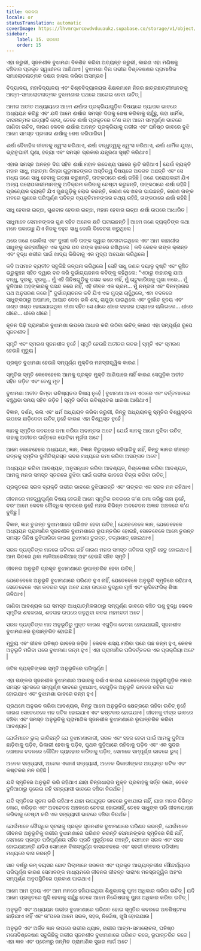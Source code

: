 ```yaml
---
title: ସରଳତା
locale: or
statusTranslation: automatic
coverImage: https://lhvmrqwrcowdvduuaukz.supabase.co/storage/v1/object/public/strapi-uploads/small_cover-educacion-fundamental.webp-2d51a7828a2b1309555be27f7e2a61a0.webp
sidebar:
    label: 15. ସରଳତା
    order: 15
---
```

ଏହା ଜରୁରୀ, ସୃଜନଶୀଳ ବୁଝାମଣା ବିକଶିତ କରିବା ଅତ୍ୟନ୍ତ ଜରୁରୀ, କାରଣ ଏହା ମଣିଷକୁ ବଞ୍ଚିବାର ପ୍ରକୃତ ସ୍ୱାଧୀନତା ଆଣିଥାଏ | ବୁଝାମଣା ବିନା ଗଭୀର ବିଶ୍ଳେଷଣର ପ୍ରାମାଣିକ ସମାଲୋଚନାତ୍ମକ ଦକ୍ଷତା ହାସଲ କରିବା ଅସମ୍ଭବ |

ବିଦ୍ୟାଳୟ, ମହାବିଦ୍ୟାଳୟ ଏବଂ ବିଶ୍ଵବିଦ୍ୟାଳୟର ଶିକ୍ଷକମାନେ ନିଜର ଛାତ୍ରଛାତ୍ରୀମାନଙ୍କୁ ଆତ୍ମ-ସମାଲୋଚନାତ୍ମକ ବୁଝାମଣାର ପଥରେ ଆଗେଇ ନେବା ଉଚିତ୍ |

ଆମର ଅତୀତ ଅଧ୍ୟାୟରେ ଆମେ ଈର୍ଷାର ପ୍ରକ୍ରିୟାଗୁଡ଼ିକ ବିଷୟରେ ବ୍ୟାପକ ଭାବରେ ଅଧ୍ୟୟନ କରିଛୁ ଏବଂ ଯଦି ଆମେ ଈର୍ଷାର ସମସ୍ତ ଦିଗକୁ ଶେଷ କରିବାକୁ ଚାହୁଁଛୁ, ତାହା ଧାର୍ମିକ, ବାସନାତ୍ମକ ଇତ୍ୟାଦି ହେଉ, ତେବେ ଈର୍ଷା ପ୍ରକୃତରେ କ’ଣ ତାହା ଆମେ ସମ୍ପୂର୍ଣ୍ଣ ଭାବରେ ଜାଣିବା ଉଚିତ୍, କାରଣ କେବଳ ଈର୍ଷାର ଅନନ୍ତ ପ୍ରକ୍ରିୟାକୁ ଗଭୀର ଏବଂ ଘନିଷ୍ଠ ଭାବରେ ବୁଝି ଆମେ ସମସ୍ତ ପ୍ରକାର ଈର୍ଷାକୁ ଶେଷ କରିପାରିବା |

ଈର୍ଷା ବୈବାହିକ ଜୀବନକୁ ଧ୍ୱଂସ କରିଥାଏ, ଈର୍ଷା ବନ୍ଧୁତ୍ୱକୁ ଧ୍ୱଂସ କରିଥାଏ, ଈର୍ଷା ଧାର୍ମିକ ଯୁଦ୍ଧ, ଭ୍ରାତୃଘାତୀ ଘୃଣା, ହତ୍ୟା ଏବଂ ସମସ୍ତ ପ୍ରକାର ଯନ୍ତ୍ରଣା ସୃଷ୍ଟି କରିଥାଏ |

ଏହାର ସମସ୍ତ ଅନନ୍ତ ଦିଗ ସହିତ ଈର୍ଷା ମହାନ ଉଦ୍ଦେଶ୍ୟ ପଛରେ ଲୁଚି ରହିଥାଏ | ଯେଉଁ ବ୍ୟକ୍ତି ମହାନ ସାଧୁ, ମହାତ୍ମା କିମ୍ବା ଗୁରୁମାନଙ୍କର ଅସ୍ତିତ୍ୱ ବିଷୟରେ ଅବଗତ ଅଛନ୍ତି ଏବଂ ସେ ମଧ୍ୟ ଜଣେ ସାଧୁ ହେବାକୁ ଇଚ୍ଛା କରୁଛନ୍ତି, ତାଙ୍କଠାରେ ଈର୍ଷା ରହିଛି | ଜଣେ ପରୋପକାରୀ ଯିଏ ଅନ୍ୟ ପରୋପକାରୀମାନଙ୍କୁ ଅତିକ୍ରମ କରିବାକୁ ଚେଷ୍ଟା କରୁଛନ୍ତି, ତାଙ୍କଠାରେ ଈର୍ଷା ରହିଛି | ପ୍ରତ୍ୟେକ ବ୍ୟକ୍ତି ଯିଏ ଗୁଣଗୁଡ଼ିକୁ ଲୋଭ କରନ୍ତି, କାରଣ ସେ ଖବର ପାଇଛନ୍ତି, କାରଣ ତାଙ୍କ ମନରେ ଗୁଣରେ ପରିପୂର୍ଣ୍ଣ ପବିତ୍ର ବ୍ୟକ୍ତିମାନଙ୍କର ତଥ୍ୟ ରହିଛି, ତାଙ୍କଠାରେ ଈର୍ଷା ରହିଛି |

ସାଧୁ ହେବାର ଇଚ୍ଛା, ଗୁଣବାନ ହେବାର ଇଚ୍ଛା, ମହାନ ହେବାର ଇଚ୍ଛା ଈର୍ଷା ଉପରେ ଆଧାରିତ |

ସାଧୁମାନେ ସେମାନଙ୍କର ଗୁଣ ସହିତ ଅନେକ କ୍ଷତି ଘଟାଇଛନ୍ତି | ଆମେ ଜଣେ ବ୍ୟକ୍ତିଙ୍କ କଥା ମନେ ପକାଉଛୁ ଯିଏ ନିଜକୁ ବହୁତ ସାଧୁ ବୋଲି ବିବେଚନା କରୁଥିଲେ |

ଥରେ ଜଣେ ଭୋକିଲା ଏବଂ ଦୁଃଖୀ କବି ତାଙ୍କ ଦ୍ୱାର ଖଟଖଟାଇଥିଲେ ଏବଂ ଆମ କାହାଣୀର ସାଧୁଙ୍କୁ ଉତ୍ସର୍ଗୀକୃତ ଏକ ସୁନ୍ଦର ପଦ ତାଙ୍କ ହାତରେ ରଖିଥିଲେ | କବି କେବଳ ତାଙ୍କ କ୍ଳାନ୍ତ ଏବଂ ବୃଦ୍ଧ ଶରୀର ପାଇଁ ଖାଦ୍ୟ କିଣିବାକୁ ଏକ ମୁଦ୍ରା ଅପେକ୍ଷା କରିଥିଲେ |

କବି ଅପମାନ ବ୍ୟତୀତ ସବୁକିଛି କଳ୍ପନା କରିଥିଲେ | ସେହି ସାଧୁ ଜଣକ ଦୟାଳୁ ଦୃଷ୍ଟି ଏବଂ କୁଞ୍ଚିତ ଭ୍ରୁକୁଞ୍ଚନ ସହିତ ଦ୍ୱାର ବନ୍ଦ କରି ଦୁର୍ଭାଗ୍ୟଜନକ କବିଙ୍କୁ କହିଥିଲେ: "ଏଠାରୁ ବାହାରକୁ ଯାଅ ବନ୍ଧୁ, ଦୂରକୁ, ଦୂରକୁ... ମୁଁ ଏହି ଜିନିଷଗୁଡ଼ିକୁ ପସନ୍ଦ କରେ ନାହିଁ, ମୁଁ ଚାଟୁକାରିତାକୁ ଘୃଣା କରେ... ମୁଁ ଦୁନିଆର ଅହଙ୍କାରକୁ ପସନ୍ଦ କରେ ନାହିଁ, ଏହି ଜୀବନ ଏକ ଭ୍ରମ... ମୁଁ ନମ୍ରତା ଏବଂ ବିନମ୍ରତାର ପଥ ଅନୁସରଣ କରେ |" ଦୁର୍ଭାଗ୍ୟଜନକ କବି ଯିଏ ଏକ ମୁଦ୍ରା ଚାହୁଁଥିଲେ, ଏହା ବଦଳରେ ସାଧୁଙ୍କଠାରୁ ଅପମାନ, ଆଘାତ ଦେବା ଭଳି ଶବ୍ଦ, ଚାପୁଡ଼ା ପାଇଥିଲେ ଏବଂ ଦୁଃଖିତ ହୃଦୟ ଏବଂ ଖଣ୍ଡ ଖଣ୍ଡ ହୋଇଯାଇଥିବା ବୀଣା ସହିତ ସେ ଧୀରେ ଧୀରେ ସହରର ରାସ୍ତାରେ ଚାଲିଗଲେ... ଧୀରେ ଧୀରେ... ଧୀରେ ଧୀରେ |

ନୂତନ ପିଢ଼ି ପ୍ରାମାଣିକ ବୁଝାମଣା ଉପରେ ଆଧାର କରି ଉଠିବା ଉଚିତ୍ କାରଣ ଏହା ସମ୍ପୂର୍ଣ୍ଣ ରୂପେ ସୃଜନଶୀଳ |

ସ୍ମୃତି ଏବଂ ସ୍ମରଣ ସୃଜନଶୀଳ ନୁହେଁ | ସ୍ମୃତି ହେଉଛି ଅତୀତର କବର | ସ୍ମୃତି ଏବଂ ସ୍ମରଣ ହେଉଛି ମୃତ୍ୟୁ |

ପ୍ରକୃତ ବୁଝାମଣା ହେଉଛି ସମ୍ପୂର୍ଣ୍ଣ ମୁକ୍ତିର ମନସ୍ତାତ୍ତ୍ୱିକ କାରଣ |

ସ୍ମୃତିର ସ୍ମୃତି କେବେହେଲେ ଆମକୁ ପ୍ରକୃତ ମୁକ୍ତି ଆଣିପାରେ ନାହିଁ କାରଣ ସେଗୁଡ଼ିକ ଅତୀତ ସହିତ ଜଡ଼ିତ ଏବଂ ତେଣୁ ମୃତ |

ବୁଝାମଣା ଅତୀତ କିମ୍ବା ଭବିଷ୍ୟତର ବିଷୟ ନୁହେଁ | ବୁଝାମଣା ଆମେ ଏଠାରେ ଏବଂ ବର୍ତ୍ତମାନରେ ବଞ୍ଚୁଥିବା ସମୟ ସହିତ ଜଡ଼ିତ | ସ୍ମୃତି ସର୍ବଦା ଭବିଷ୍ୟତର ଧାରଣା ଆଣିଥାଏ |

ବିଜ୍ଞାନ, ଦର୍ଶନ, କଳା ଏବଂ ଧର୍ମ ଅଧ୍ୟୟନ କରିବା ଜରୁରୀ, କିନ୍ତୁ ଅଧ୍ୟୟନକୁ ସ୍ମୃତିର ବିଶ୍ୱସ୍ତତା ଉପରେ ଛାଡ଼ିଦେବା ଉଚିତ୍ ନୁହେଁ କାରଣ ଏହା ବିଶ୍ୱସ୍ତ ନୁହେଁ |

ଜ୍ଞାନକୁ ସ୍ମୃତିର କବରରେ ଜମା କରିବା ଅବାନ୍ତର ଅଟେ | ଯେଉଁ ଜ୍ଞାନକୁ ଆମେ ବୁଝିବା ଉଚିତ୍ ତାହାକୁ ଅତୀତର ଗର୍ତ୍ତରେ ପୋତିବା ମୂର୍ଖତା ଅଟେ |

ଆମେ କେବେହେଲେ ଅଧ୍ୟୟନ, ଜ୍ଞାନ, ବିଜ୍ଞାନ ବିରୁଦ୍ଧରେ କହିପାରିବୁ ନାହିଁ, କିନ୍ତୁ ଜ୍ଞାନର ଜୀବନ୍ତ ରତ୍ନକୁ ସ୍ମୃତିର ଦୁର୍ନୀତିଗ୍ରସ୍ତ କବର ମଧ୍ୟରେ ଜମା କରିବା ଅସଙ୍ଗତ ଅଟେ |

ଅଧ୍ୟୟନ କରିବା ଆବଶ୍ୟକ, ଅନୁସନ୍ଧାନ କରିବା ଆବଶ୍ୟକ, ବିଶ୍ଳେଷଣ କରିବା ଆବଶ୍ୟକ, ଆମକୁ ମନର ସମସ୍ତ ସ୍ତରରେ ବୁଝିବା ପାଇଁ ଗଭୀର ଭାବରେ ଚିନ୍ତା କରିବା ଉଚିତ୍ |

ପ୍ରକୃତରେ ସରଳ ବ୍ୟକ୍ତି ଗଭୀର ଭାବରେ ବୁଝିପାରନ୍ତି ଏବଂ ତାଙ୍କର ଏକ ସରଳ ମନ ରହିଥାଏ |

ଜୀବନରେ ମହତ୍ତ୍ୱପୂର୍ଣ୍ଣ ବିଷୟ ହେଉଛି ଆମେ ସ୍ମୃତିର କବରରେ କ’ଣ ଜମା କରିଛୁ ତାହା ନୁହେଁ, ବରଂ ଆମେ କେବଳ ବୌଦ୍ଧିକ ସ୍ତରରେ ନୁହେଁ ମନର ବିଭିନ୍ନ ଅବଚେତନ ଅଜ୍ଞାତ ଅଞ୍ଚଳରେ କ’ଣ ବୁଝିଛୁ |

ବିଜ୍ଞାନ, ଜ୍ଞାନ ତୁରନ୍ତ ବୁଝାମଣାରେ ପରିଣତ ହେବା ଉଚିତ୍ | ଯେତେବେଳେ ଜ୍ଞାନ, ଯେତେବେଳେ ଅଧ୍ୟୟନ ପ୍ରାମାଣିକ ସୃଜନଶୀଳ ବୁଝାମଣାରେ ରୂପାନ୍ତରିତ ହୋଇଛି, ସେତେବେଳେ ଆମେ ତୁରନ୍ତ ସମସ୍ତ ଜିନିଷ ବୁଝିପାରିବା କାରଣ ବୁଝାମଣା ତୁରନ୍ତ, ତତ୍କ୍ଷଣାତ୍ ହୋଇଥାଏ |

ସରଳ ବ୍ୟକ୍ତିଙ୍କ ମନରେ ଜଟିଳତା ନାହିଁ କାରଣ ମନର ସମସ୍ତ ଜଟିଳତା ସ୍ମୃତି ହେତୁ ହୋଇଥାଏ | ଆମ ଭିତରେ ଥିବା ମାକିଆଭେଲିଆନ୍ ଅହଂ ହେଉଛି ସଞ୍ଚିତ ସ୍ମୃତି |

ଜୀବନର ଅନୁଭୂତି ପ୍ରକୃତ ବୁଝାମଣାରେ ରୂପାନ୍ତରିତ ହେବା ଉଚିତ୍ |

ଯେତେବେଳେ ଅନୁଭୂତି ବୁଝାମଣାରେ ପରିଣତ ହୁଏ ନାହିଁ, ଯେତେବେଳେ ଅନୁଭୂତି ସ୍ମୃତିରେ ରହିଥାଏ, ସେତେବେଳେ ଏହା କବରର ସଢ଼ା ଅଟେ ଯାହା ଉପରେ ବୁଦ୍ଧିର ମୂର୍ଖ ଏବଂ ଲୁସିଫେରିକ୍ ଶିଖା ଜଳିଥାଏ |

ଜାଣିବା ଆବଶ୍ୟକ ଯେ ସମସ୍ତ ଆଧ୍ୟାତ୍ମିକତାଠାରୁ ସମ୍ପୂର୍ଣ୍ଣ ଭାବରେ ବଞ୍ଚିତ ପଶୁ ବୁଦ୍ଧି କେବଳ ସ୍ମୃତିର ଶବ୍ଦକରଣ, ଶବଦାହ ଉପରେ ଜଳୁଥିବା କବର ମହମବତୀ ଅଟେ |

ସରଳ ବ୍ୟକ୍ତିଙ୍କ ମନ ଅନୁଭୂତିରୁ ମୁକ୍ତ କାରଣ ଏଗୁଡ଼ିକ ଚେତନା ହୋଇଯାଇଛି, ସୃଜନଶୀଳ ବୁଝାମଣାରେ ରୂପାନ୍ତରିତ ହୋଇଛି |

ମୃତ୍ୟୁ ଏବଂ ଜୀବନ ଘନିଷ୍ଠ ଭାବରେ ଜଡ଼ିତ | କେବଳ ଶସ୍ୟ ମରିବା ପରେ ଗଛ ଜନ୍ମ ହୁଏ, କେବଳ ଅନୁଭୂତି ମରିବା ପରେ ବୁଝାମଣା ଜନ୍ମ ହୁଏ | ଏହା ପ୍ରାମାଣିକ ପରିବର୍ତ୍ତନର ଏକ ପ୍ରକ୍ରିୟା ଅଟେ |

ଜଟିଳ ବ୍ୟକ୍ତିଙ୍କର ସ୍ମୃତି ଅନୁଭୂତିରେ ପରିପୂର୍ଣ୍ଣ |

ଏହା ତାଙ୍କର ସୃଜନଶୀଳ ବୁଝାମଣାର ଅଭାବକୁ ଦର୍ଶାଏ କାରଣ ଯେତେବେଳେ ଅନୁଭୂତିଗୁଡ଼ିକ ମନର ସମସ୍ତ ସ୍ତରରେ ସମ୍ପୂର୍ଣ୍ଣ ଭାବରେ ବୁଝାଯାଏ, ସେଗୁଡ଼ିକ ଅନୁଭୂତି ଭାବରେ ରହିବା ବନ୍ଦ ହୋଇଯାଏ ଏବଂ ବୁଝାମଣା ଭାବରେ ଜନ୍ମ ହୁଏ |

ପ୍ରଥମେ ଅନୁଭବ କରିବା ଆବଶ୍ୟକ, କିନ୍ତୁ ଆମେ ଅନୁଭୂତିର କ୍ଷେତ୍ରରେ ରହିବା ଉଚିତ୍ ନୁହେଁ କାରଣ ସେତେବେଳେ ମନ ଜଟିଳ ହୋଇଯାଏ ଏବଂ କଷ୍ଟକର ହୋଇଯାଏ | ଜୀବନକୁ ତୀବ୍ର ଭାବରେ ବଞ୍ଚିବା ଏବଂ ସମସ୍ତ ଅନୁଭୂତିକୁ ପ୍ରାମାଣିକ ସୃଜନଶୀଳ ବୁଝାମଣାରେ ରୂପାନ୍ତରିତ କରିବା ଆବଶ୍ୟକ |

ଯେଉଁମାନେ ଭୁଲ୍ ଭାବିଛନ୍ତି ଯେ ବୁଝାମଣାକାରୀ, ସରଳ ଏବଂ ସହଜ ହେବା ପାଇଁ ଆମକୁ ଦୁନିଆ ଛାଡ଼ିବାକୁ ପଡ଼ିବ, ଭିକାରୀ ହେବାକୁ ପଡ଼ିବ, ପୃଥକ କୁଡ଼ିଆରେ ରହିବାକୁ ପଡ଼ିବ ଏବଂ ଏକ ସୁନ୍ଦର ପୋଷାକ ବଦଳରେ କୌପିନ ବ୍ୟବହାର କରିବାକୁ ପଡ଼ିବ, ସେମାନେ ସମ୍ପୂର୍ଣ୍ଣ ଭାବରେ ଭୁଲ୍ |

ଅନେକ ସନ୍ନ୍ୟାସୀ, ଅନେକ ଏକାକୀ ସନ୍ନ୍ୟାସୀ, ଅନେକ ଭିକାରୀଙ୍କର ଅତ୍ୟନ୍ତ ଜଟିଳ ଏବଂ କଷ୍ଟକର ମନ ରହିଛି |

ଯଦି ସ୍ମୃତିରେ ଅନୁଭୂତି ଭରି ରହିଥାଏ ଯାହା ଚିନ୍ତାଧାରାର ମୁକ୍ତ ପ୍ରବାହକୁ ସର୍ତ୍ତ ରଖେ, ତେବେ ଦୁନିଆଠାରୁ ଦୂରେଇ ରହି ସନ୍ନ୍ୟାସୀ ଭାବରେ ବଞ୍ଚିବା ନିରର୍ଥକ |

ଯଦି ସ୍ମୃତିରେ ସୂଚନା ଭରି ରହିଥାଏ ଯାହା ଉପଯୁକ୍ତ ଭାବରେ ବୁଝାଯାଇ ନାହିଁ, ଯାହା ମନର ବିଭିନ୍ନ କୋଣ, କରିଡ଼ର ଏବଂ ଅବଚେତନ ଅଞ୍ଚଳରେ ଚେତନା ହୋଇନାହିଁ, ତେବେ ସାଧୁଙ୍କ ପରି ଜୀବନଯାପନ କରିବାକୁ ଚେଷ୍ଟା କରି ଏକ ସନ୍ନ୍ୟାସୀ ଭାବରେ ବଞ୍ଚିବା ନିରର୍ଥକ |

ଯେଉଁମାନେ ବୌଦ୍ଧିକ ସୂଚନାକୁ ପ୍ରକୃତ ସୃଜନଶୀଳ ବୁଝାମଣାରେ ପରିଣତ କରନ୍ତି, ଯେଉଁମାନେ ଜୀବନର ଅନୁଭୂତିକୁ ଗଭୀର ବୁଝାମଣାରେ ପରିଣତ କରନ୍ତି ସେମାନଙ୍କର ସ୍ମୃତିରେ କିଛି ନାହିଁ, ସେମାନେ ପ୍ରକୃତ ପରିପୂର୍ଣ୍ଣତା ସହିତ ପ୍ରତି ମୁହୂର୍ତ୍ତରେ ବଞ୍ଚନ୍ତି, ସେମାନେ ସରଳ ଏବଂ ସହଜ ହୋଇଯାଆନ୍ତି ଯଦିଓ ସେମାନେ ବିଳାସପୂର୍ଣ୍ଣ ବାସଭବନରେ ଏବଂ ସହରୀ ଜୀବନର ପରିସୀମା ମଧ୍ୟରେ ବାସ କରନ୍ତି |

ସାତ ବର୍ଷରୁ କମ୍ ବୟସର ଛୋଟ ପିଲାମାନେ ସରଳତା ଏବଂ ପ୍ରକୃତ ଆଭ୍ୟନ୍ତରୀଣ ସୌନ୍ଦର୍ଯ୍ୟରେ ପରିପୂର୍ଣ୍ଣ କାରଣ ସେମାନଙ୍କ ମାଧ୍ୟମରେ ଜୀବନର ଜୀବନ୍ତ ସାରାଂଶ ମନସ୍ତାତ୍ତ୍ୱିକ ଅହଂର ସମ୍ପୂର୍ଣ୍ଣ ଅନୁପସ୍ଥିତିରେ ପ୍ରକାଶ ପାଇଥାଏ |

ଆମେ ଆମ ହୃଦୟ ଏବଂ ଆମ ମନରେ ହଜିଯାଇଥିବା ଶିଶୁକାଳକୁ ପୁନଃ ଅଧିକାର କରିବା ଉଚିତ୍ | ଯଦି ଆମେ ପ୍ରକୃତରେ ଖୁସି ହେବାକୁ ଚାହୁଁଛୁ ତେବେ ଆମେ ନିର୍ଦ୍ଦୋଷତାକୁ ପୁନଃ ଅଧିକାର କରିବା ଉଚିତ୍ |

ଅନୁଭୂତି ଏବଂ ଅଧ୍ୟୟନ ଗଭୀର ବୁଝାମଣାରେ ପରିଣତ ହୋଇ ସ୍ମୃତିର କବରରେ ଅବଶିଷ୍ଟାଂଶ ଛାଡ଼ିଯାଏ ନାହିଁ ଏବଂ ତା’ପରେ ଆମେ ସରଳ, ସହଜ, ନିର୍ଦ୍ଦୋଷ, ଖୁସି ହୋଇଯାଉ |

ଅନୁଭୂତି ଏବଂ ଅର୍ଜିତ ଜ୍ଞାନ ଉପରେ ଗଭୀର ଧ୍ୟାନ, ଗଭୀର ଆତ୍ମ-ସମାଲୋଚନା, ଘନିଷ୍ଠ ମନୋବିଶ୍ଳେଷଣ ସବୁକିଛିକୁ ଗଭୀର ସୃଜନଶୀଳ ବୁଝାମଣାରେ ପରିଣତ କରେ, ରୂପାନ୍ତରିତ କରେ | ଏହା ଜ୍ଞାନ ଏବଂ ପ୍ରେମରୁ ଜନ୍ମିତ ପ୍ରାମାଣିକ ସୁଖର ମାର୍ଗ ଅଟେ |

